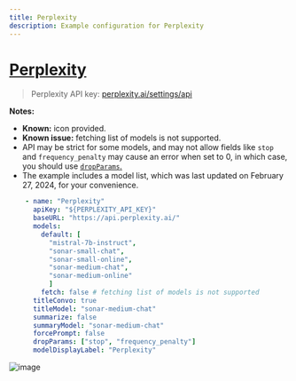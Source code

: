 ```yaml
---
title: Perplexity
description: Example configuration for Perplexity
---
```


# [Perplexity](https://www.perplexity.ai)

> Perplexity API key: [perplexity.ai/settings/api](https://www.perplexity.ai/settings/api)

**Notes:**

- **Known:** icon provided.
- **Known issue:** fetching list of models is not supported.
- API may be strict for some models, and may not allow fields like `stop` and `frequency_penalty` may cause an error when set to 0, in which case, you should use [`dropParams`.](./custom_config.md#dropparams)
- The example includes a model list, which was last updated on February 27, 2024, for your convenience.

```yaml
    - name: "Perplexity"
      apiKey: "${PERPLEXITY_API_KEY}"
      baseURL: "https://api.perplexity.ai/"
      models:
        default: [
          "mistral-7b-instruct",
          "sonar-small-chat",
          "sonar-small-online",
          "sonar-medium-chat",
          "sonar-medium-online"
          ]
        fetch: false # fetching list of models is not supported
      titleConvo: true
      titleModel: "sonar-medium-chat"
      summarize: false
      summaryModel: "sonar-medium-chat"
      forcePrompt: false
      dropParams: ["stop", "frequency_penalty"]
      modelDisplayLabel: "Perplexity"
```

![image](https://github.com/danny-avila/LibreChat/assets/32828263/6bf6c121-0895-4210-a1dd-e5e957992fd4)